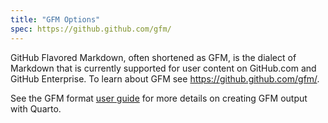 ```yaml
---
title: "GFM Options"
spec: https://github.github.com/gfm/
---
```


GitHub Flavored Markdown, often shortened as GFM, is the dialect of Markdown that is currently supported for user content on GitHub.com and GitHub Enterprise. To learn about GFM see <https://github.github.com/gfm/>.

See the GFM format [user guide](../../../output-formats/gfm.qmd) for more details on creating GFM output with Quarto.
